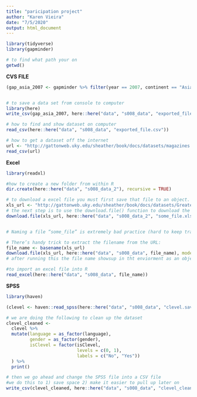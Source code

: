 ```yaml
---
title: "paricipation project"
author: "Karen Vieira"
date: "7/5/2020"
output: html_document
---
```


```r
library(tidyverse)
library(gapminder)
```

```r
# to find what path your on
getwd()

```

**CVS FILE**
```r
(gap_asia_2007 <- gapminder %>% filter(year == 2007, continent == "Asia"))


# to save a data set from console to computer
library(here)
write_csv(gap_asia_2007, here::here("data", "s008_data", "exported_file.csv"))

# how to find and show dataset on computer
read_csv(here::here("data", "s008_data", "exported_file.csv"))

# how to get a dataset off the internet
url <- "http://gattonweb.uky.edu/sheather/book/docs/datasets/magazines.csv"
read_csv(url)
```

**Excel**
```r

library(readxl) 

#how to create a new folder from within R
dir.create(here::here("data", "s008_data_2"), recursive = TRUE)

# to download a excel file you must first save that file to an object. Here we save it to an object we have called xls_url
xls_url <- "http://gattonweb.uky.edu/sheather/book/docs/datasets/GreatestGivers.xls"
# the next step is to use the download.file() function to download the file onto your computer
download.file(xls_url, here::here("data", "s008_data_2", "some_file.xls"), mode = "wb")


# Naming a file “some_file” is extremely bad practice (hard to keep track of the files), and you should always give it a more descriptive name. Often, it’s a good idea to name the file similarly (or the same as) the original file (sometimes that might not be a good idea if the original name is non-descriptive).

# There’s handy trick to extract the filename from the URL:
file_name <- basename(xls_url)
download.file(xls_url, here::here("data", "s008_data", file_name), mode = "wb")
# after running this the file name showsup in tht enviorment as an object

#to import an excel file into R
read_excel(here::here("data", "s008_data", file_name))
```

**SPSS**
```r
library(haven)

(clevel <- haven::read_spss(here::here("data", "s008_data", "clevel.sav")))

# we are doing the following to clean up the dataset
clevel_cleaned <-
  clevel %>% 
  mutate(language = as_factor(language),
         gender = as_factor(gender),
         isClevel = factor(isClevel, 
                           levels = c(0, 1), 
                           labels = c("No", "Yes"))
  ) %>% 
  print()

# then we go ahead and change the SPSS file into a CSV file
#we do this to 1) save space 2) make it easier to pull up later on
write_csv(clevel_cleaned, here::here("data", "s008_data", "clevel_cleaned.csv"))
```


